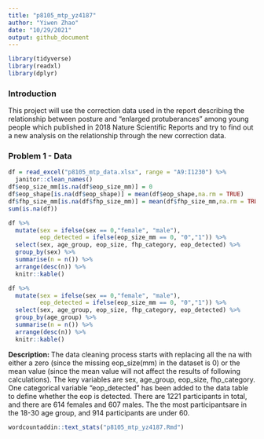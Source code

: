 ```yaml
---
title: "p8105_mtp_yz4187"
author: "Yiwen Zhao"
date: "10/29/2021"
output: github_document
---
```


```r
library(tidyverse)
library(readxl)
library(dplyr)
```
### Introduction ###
This project will use the correction data used in the report describing the relationship between posture and "enlarged protuberances" among young people which published in 2018 Nature Scientific Reports and try to find out a new analysis on the relationship through the new correction data.

### Problem 1 - Data ###
```r
df = read_excel("p8105_mtp_data.xlsx", range = "A9:I1230") %>%
  janitor::clean_names()
df$eop_size_mm[is.na(df$eop_size_mm)] = 0
df$eop_shape[is.na(df$eop_shape)] = mean(df$eop_shape,na.rm = TRUE)
df$fhp_size_mm[is.na(df$fhp_size_mm)] = mean(df$fhp_size_mm,na.rm = TRUE)
sum(is.na(df))

df %>%
  mutate(sex = ifelse(sex == 0,"female", "male"),
         eop_detected = ifelse(eop_size_mm == 0, "0","1")) %>%
  select(sex, age_group, eop_size, fhp_category, eop_detected) %>%
  group_by(sex) %>%
  summarise(n = n()) %>%
  arrange(desc(n)) %>%
  knitr::kable()

df %>%
  mutate(sex = ifelse(sex == 0,"female", "male"),
         eop_detected = ifelse(eop_size_mm == 0, "0","1")) %>%
  select(sex, age_group, eop_size, fhp_category, eop_detected) %>%
  group_by(age_group) %>%
  summarise(n = n()) %>%
  arrange(desc(n)) %>%
  knitr::kable()
```
**Description: ** The data cleaning process starts with replacing all the na with either a zero (since the missing eop_size(mm) in the dataset is 0) or the mean value (since the mean value will not affect the results of following calculations). The key variables are sex, age_group, eop_size, fhp_category. One categorical variable "eop_detected" has been added to the data table to define whether the eop is detected. There are 1221 participants in total, and there are 614 females and 607 males. The the most participantsare in the 18-30 age group, and 914 participants are under 60.




```r
wordcountaddin::text_stats("p8105_mtp_yz4187.Rmd")
```

